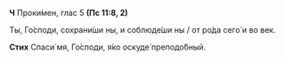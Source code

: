 **Ч** Проки́мен, глас 5 **(Пс 11:8, 2)**

Ты, Го́споди, сохрани́ши ны, и соблюде́ши ны / от ро́да сего́ и во век.

**Стих** Спаси́ мя, Го́споди, я́ко оскуде́ преподо́бный.
